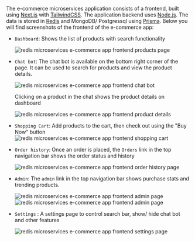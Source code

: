 The e-commerce microservices application consists of a frontend, built using [Next.js](https://nextjs.org/) with [TailwindCSS](https://tailwindcss.com/). The application backend uses [Node.js](https://nodejs.org). The data is stored in
[Redis](https://redis.com/try-free/) and MongoDB/ Postgressql using [Prisma](https://www.prisma.io/docs/reference/database-reference/supported-databases). Below you will find screenshots of the frontend of the e-commerce app:

- `Dashboard`: Shows the list of products with search functionality

  ![redis microservices e-commerce app frontend products page](images/01-dashboard.png)

- `Chat bot`: The chat bot is available on the bottom right corner of the page. It can be used to search for products and view the product details.

  ![redis microservices e-commerce app frontend chat bot](images/02-ai-bot.png)

  Clicking on a product in the chat shows the product details on dashboard

  ![redis microservices e-commerce app frontend product details](images/03-ai-bot-product.png)

- `Shopping Cart`: Add products to the cart, then check out using the "Buy Now" button
  ![redis microservices e-commerce app frontend shopping cart](images/04-shopping-cart.png)

- `Order history`: Once an order is placed, the `Orders` link in the top navigation bar shows the order status and history

  ![redis microservices e-commerce app frontend order history page](images/05-order-history.png)

- `Admin`: The `admin` link in the top navigation bar shows purchase stats and trending products.

  ![redis microservices e-commerce app frontend admin page](images/06-admin-charts.png)
  ![redis microservices e-commerce app frontend admin page](images/07-admin-top-trending.png)

- `Settings` : A settings page to control search bar, show/ hide chat bot and other features

  ![redis microservices e-commerce app frontend settings page](images/08-settings.png)
